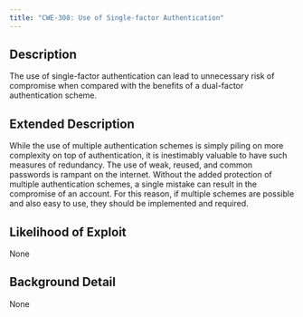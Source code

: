 ```yaml
---
title: "CWE-308: Use of Single-factor Authentication"
---
```


## Description
The use of single-factor authentication can lead to unnecessary risk of compromise when compared with the benefits of a dual-factor authentication scheme.

## Extended Description
While the use of multiple authentication schemes is simply piling on more complexity on top of authentication, it is inestimably valuable to have such measures of redundancy. The use of weak, reused, and common passwords is rampant on the internet. Without the added protection of multiple authentication schemes, a single mistake can result in the compromise of an account. For this reason, if multiple schemes are possible and also easy to use, they should be implemented and required.

## Likelihood of Exploit
None

## Background Detail
None
        